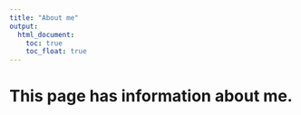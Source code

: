 ```yaml
---
title: "About me"
output: 
  html_document:
    toc: true
    toc_float: true
---
```


# This page has information about me.



